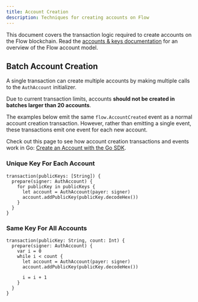 ```yaml
---
title: Account Creation
description: Techniques for creating accounts on Flow
---
```


This document covers the transaction logic required to create accounts 
on the Flow blockchain. 
Read the [accounts & keys documentation](/concepts/accounts-and-keys) 
for an overview of the Flow account model.

## Batch Account Creation 

A single transaction can create multiple accounts by making 
multiple calls to the `AuthAccount` initializer.

<Callout type="warning">

Due to current transaction limits, 
accounts **should not be created in batches larger than 20 accounts**.
</Callout>

The examples below emit the same `flow.AccountCreated` event
as a normal account creation transaction. 
However, rather than emitting a single event, 
these transactions emit one event for each new account.

Check out this page to see how account creation transactions and events work in Go: 
[Create an Account with the Go SDK](/flow-go-sdk/create-account/).

### Unique Key For Each Account

```cadence
transaction(publicKeys: [String]) {
  prepare(signer: AuthAccount) {
    for publicKey in publicKeys {
      let account = AuthAccount(payer: signer)
      account.addPublicKey(publicKey.decodeHex())
    }
  }
}
```

### Same Key For All Accounts

```cadence
transaction(publicKey: String, count: Int) {
  prepare(signer: AuthAccount) {
    var i = 0
    while i < count {
      let account = AuthAccount(payer: signer)
      account.addPublicKey(publicKey.decodeHex())

      i = i + 1
    }
  }
}
```
